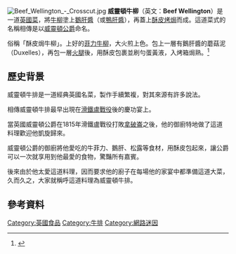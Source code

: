 [[Image:Beef_Wellington_-_Crosscut.jpg|right]]
'''威靈頓牛柳'''（英文：'''Beef Wellington'''）是一道[[英國菜|英國菜]]，將[[牛柳|牛柳]]塗上[[鵝肝醬|鵝肝醬]]（或[[鴨肝醬|鴨肝醬]]），再蓋上[[酥皮|酥皮]][[烤焗|烤焗]]而成。這道菜式的名稱相傳是以[[阿瑟·韋爾斯利，第一代威靈頓公爵|威靈頓公爵]]命名。 

俗稱「酥皮焗牛柳」。上好的[[免翁牛柳|菲力牛柳]]，大火煎上色。包上一層有鵝肝醬的蘑菇泥（Duxelles），再包一層[[帕尔玛火腿|火腿]]後，用酥皮包裹並刷勻蛋黃液，入烤箱焗熟。<ref>{{cite news|url=https://eastweek.my-magazine.me/main/10934|publisher=東周刊|date=2011年2月22日|title=威靈頓牛柳(上)|accessdate=2020年7月3日|archive-date=2020年7月3日|archive-url=https://web.archive.org/web/20200703162006/https://eastweek.my-magazine.me/main/10934|dead-url=no}}</ref>

== 歷史背景 ==
{{Section OR}}
威靈頓牛排是一道經典英國名菜，製作手續繁複，對其來源有許多說法。

相傳威靈頓牛排最早出現在[[滑鐵盧戰役|滑鐵盧戰役]]後的慶功宴上。

當英國威靈頓公爵在1815年滑鐵盧戰役打敗[[拿破崙|拿破崙]]之後，他的御廚特地做了這道料理歡迎他凱旋歸來。

威靈頓公爵的御廚將他愛吃的牛菲力、鵝肝、松露等食材，用酥皮包起來，讓公爵可以一次就享用到他最愛的食物，驚豔所有嘉賓。

後來由於他太愛這道料理，因而要求他的廚子在每場他的家宴中都準備這道大菜，久而久之，大家就稱呼這道料理為威靈頓牛排。

==參考資料==
{{reflist}}

{{food-stub}}

[[Category:英國食品|Category:英國食品]]
[[Category:牛排|Category:牛排]]
[[Category:網路迷因|Category:網路迷因]]